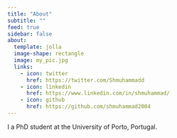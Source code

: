 ```yaml
---
title: "About"
subtitle: ""
feed: true
sidebar: false
about:
  template: jolla
  image-shape: rectangle
  image: my_pic.jpg
  links:
    - icon: twitter
      href: https://twitter.com/Shmuhammadd
    - icon: linkedin
      href: https://www.linkedin.com/in/shmuhammad/
    - icon: github
      href: https://github.com/shmuhammad2004
---
```


I a PhD student at the University of Porto, Portugal.